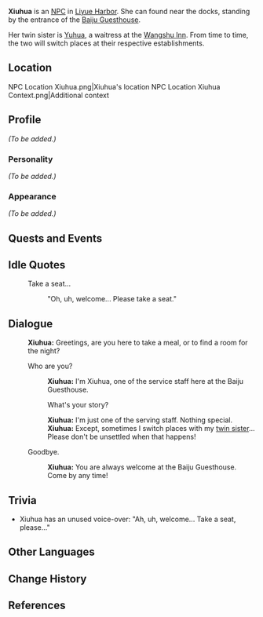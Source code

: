 {{Meta
<!-- REMOVE THIS TEMPLATE AFTER ADDING MISSING INFO -->
|missing_NPC_profile  = yes
}}
{{Character Infobox
|image            = NPC Xiuhua.png
|type             = NPC
|region           = Liyue
|title            = Guesthouse Waitress
|sibling          = Yuhua
|siblingNote      = Twin sister
|voiceEN          = [https://www.sarinaneer.com/ Sarina Neer]<ref name="Sarina Neer">Sarina Neer: [https://www.sarinaneer.com/reel EN VA's Profile]</ref>
|voiceJP          = Misao Ouga ({{ja|操 桜我}})<ref name="Misao Ouga">Twitter: [https://twitter.com/dekiruze_washi JP VA's Bio]</ref>
}}
'''Xiuhua''' is an [[NPC]] in [[Liyue Harbor]]. She can found near the docks, standing by the entrance of the [[Baiju Guesthouse]].

Her twin sister is [[Yuhua]], a waitress at the [[Wangshu Inn]]. From time to time, the two will switch places at their respective establishments.

==Location==
<gallery>
NPC Location Xiuhua.png|Xiuhua's location
NPC Location Xiuhua Context.png|Additional context
</gallery>

==Profile==
<!-- detailed story/lore information goes here -->
''(To be added.)''

===Personality===
''(To be added.)''

===Appearance===
''(To be added.)''

==Quests and Events==
{{Quests and Events}}

==Idle Quotes==
{{Dialogue start}}
: {{DIcon|Idle}} Take a seat...
:: {{A|VO Xiuhua 01.ogg}} "Oh, uh, welcome... Please take a seat."
{{Dialogue end}}

==Dialogue==
{{Dialogue start}}
:'''Xiuhua:''' Greetings, are you here to take a meal, or to find a room for the night?
:{{DIcon}} Who are you?
::'''Xiuhua:''' I'm Xiuhua, one of the service staff here at the Baiju Guesthouse.
::{{DIcon}} What's your story?
::'''Xiuhua:''' I'm just one of the serving staff. Nothing special.
::'''Xiuhua:''' Except, sometimes I switch places with my [[Yuhua|twin sister]]... Please don't be unsettled when that happens!
:{{DIcon}} Goodbye.
::'''Xiuhua:''' You are always welcome at the Baiju Guesthouse. Come by any time!
{{Dialogue end}}

==Trivia==
* Xiuhua has an unused voice-over: {{A|VO Xiuhua 02.ogg}} "Ah, uh, welcome... Take a seat, please..."

==Other Languages==
{{Other Languages
|default_hidden = 1
|en      = Xiuhua
|zhs     = 秀华
|zhs_rm  = Xiùhuá
|zht     = 秀華
|zht_rm  = Xiùhuá
|ja      = 秀華
|ja_rm   = Shuuka{{Assumed}}
|ko      = 수화
|ko_rm   = Suhwa
|es      = Xiuhua
|fr      = Xiuhua
|ru      = Сю Хуа
|th      = Xiuhua
|vi      = Xiuhua
|de      = Xiuhua
|id      = Xiuhua
|pt      = Xiuhua
|tr      = Xiuhua
|it      = Xiuhua
}}

==Change History==
{{Change History|1.0}}

==References==
{{Reflist}}
